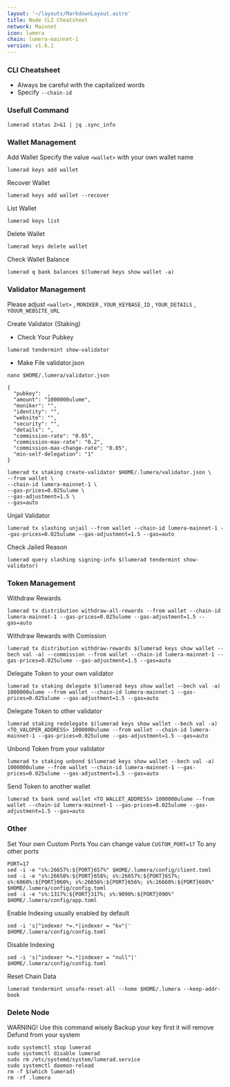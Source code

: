 ```yaml
---
layout: '~/layouts/MarkdownLayout.astro'
title: Node CLI Cheatsheet
network: Mainnet
icon: lumera
chain: lumera-mainnet-1
version: v1.6.1
---
```


### CLI Cheatsheet

- Always be careful with the capitalized words
- Specify `--chain-id`

### Usefull Command
```
lumerad status 2>&1 | jq .sync_info
```

### Wallet Management

Add Wallet
Specify the value `<wallet>` with your own wallet name

```
lumerad keys add wallet
```

Recover Wallet
```
lumerad keys add wallet --recover
```

List Wallet
```
lumerad keys list
```

Delete Wallet
```
lumerad keys delete wallet
```

Check Wallet Balance
```
lumerad q bank balances $(lumerad keys show wallet -a)
```

### Validator Management

Please adjust `<wallet>` , `MONIKER` , `YOUR_KEYBASE_ID` , `YOUR_DETAILS` , `YOUUR_WEBSITE_URL`

Create Validator (Staking)
- Check Your Pubkey
```
lumerad tendermint show-validator
```
- Make File validator.json
```
nano $HOME/.lumera/validator.json
```
```
{
  "pubkey":  ,
  "amount": "1000000ulume",
  "moniker": "",
  "identity": "",
  "website": "",
  "security": "",
  "details": ",
  "commission-rate": "0.05",
  "commission-max-rate": "0.2",
  "commission-max-change-rate": "0.05",
  "min-self-delegation": "1"
}
```
```
lumerad tx staking create-validator $HOME/.lumera/validator.json \
--from wallet \
--chain-id lumera-mainnet-1 \
--gas-prices=0.025ulume \
--gas-adjustment=1.5 \
--gas=auto
```

Unjail Validator
```
lumerad tx slashing unjail --from wallet --chain-id lumera-mainnet-1 --gas-prices=0.025ulume --gas-adjustment=1.5 --gas=auto
```

Check Jailed Reason
```
lumerad query slashing signing-info $(lumerad tendermint show-validator)
```

### Token Management

Withdraw Rewards
```
lumerad tx distribution withdraw-all-rewards --from wallet --chain-id lumera-mainnet-1 --gas-prices=0.025ulume --gas-adjustment=1.5 --gas=auto
```

Withdraw Rewards with Comission
```
lumerad tx distribution withdraw-rewards $(lumerad keys show wallet --bech val -a) --commission --from wallet --chain-id lumera-mainnet-1 --gas-prices=0.025ulume --gas-adjustment=1.5 --gas=auto
```

Delegate Token to your own validator
```
lumerad tx staking delegate $(lumerad keys show wallet --bech val -a) 1000000ulume --from wallet --chain-id lumera-mainnet-1 --gas-prices=0.025ulume --gas-adjustment=1.5 --gas=auto
```

Delegate Token to other validator
```
lumerad staking redelegate $(lumerad keys show wallet --bech val -a) <TO_VALOPER_ADDRESS> 1000000ulume --from wallet --chain-id lumera-mainnet-1 --gas-prices=0.025ulume --gas-adjustment=1.5 --gas=auto
```

Unbond Token from your validator
```
lumerad tx staking unbond $(lumerad keys show wallet --bech val -a) 1000000ulume --from wallet --chain-id lumera-mainnet-1 --gas-prices=0.025ulume --gas-adjustment=1.5 --gas=auto
```

Send Token to another wallet
```
lumerad tx bank send wallet <TO_WALLET_ADDRESS> 1000000ulume --from wallet --chain-id lumera-mainnet-1 --gas-prices=0.025ulume --gas-adjustment=1.5 --gas=auto
```

### Other

Set Your own Custom Ports
You can change value `CUSTOM_PORT=17` To any other ports

```
PORT=17
sed -i -e "s%:26657%:${PORT}657%" $HOME/.lumera/config/client.toml
sed -i -e "s%:26658%:${PORT}658%; s%:26657%:${PORT}657%; s%:6060%:${PORT}060%; s%:26656%:${PORT}656%; s%:26660%:${PORT}660%" $HOME/.lumera/config/config.toml
sed -i -e "s%:1317%:${PORT}317%; s%:9090%:${PORT}090%" $HOME/.lumera/config/app.toml
```

Enable Indexing usually enabled by default
```
sed -i 's|^indexer *=.*|indexer = "kv"|' $HOME/.lumera/config/config.toml
```

Disable Indexing
```
sed -i 's|^indexer *=.*|indexer = "null"|' $HOME/.lumera/config/config.toml
```

Reset Chain Data
```
lumerad tendermint unsafe-reset-all --home $HOME/.lumera --keep-addr-book
```

### Delete Node

WARNING! Use this command wisely 
Backup your key first it will remove Defund from your system

```
sudo systemctl stop lumerad
sudo systemctl disable lumerad
sudo rm /etc/systemd/system/lumerad.service
sudo systemctl daemon-reload
rm -f $(which lumerad)
rm -rf .lumera
```
